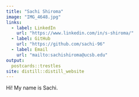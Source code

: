 ```yaml
---
title: "Sachi Shiroma"
image: "IMG_4648.jpg"
links:
  - label: LinkedIn
    url: "https://www.linkedin.com/in/s-shiroma/"
  - label: GitHub
    url: "https://github.com/sachi-96"
  - label: Email
    url: "mailto:sachishiroma@ucsb.edu"
output:
  postcards::trestles
site: distill::distill_website
---
```

 
Hi! My name is Sachi.
